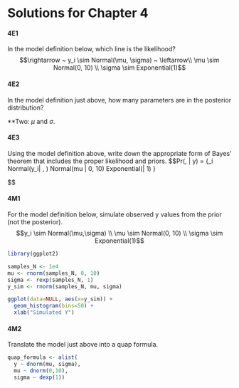 # Solutions for Chapter 4

#### 4E1{-}
In the model definition below, which line is the likelihood?
$$\rightarrow ~ y_i \sim Normal(\mu, \sigma) ~ \leftarrow\\
\mu \sim Normal(0, 10) \\
\sigma \sim Exponential(1)$$

#### 4E2{-} 
In the model definition just above, how many parameters are in the posterior distribution?

**Two: $\mu$ and $\sigma$.

#### 4E3{-}
Using the model definition above, write down the appropriate form of Bayes’ theorem that includes the proper likelihood and priors.
$$Pr(\mu, \sigma | y) = \frac{\prod_i Normal(y_i| \mu, \sigma) \cdot Normal(mu | 0, 10) \cdot Exponential(\sigma | 1)}
{\int \int \prod_i Normal(y_i| \mu, \sigma) \cdot Normal(mu | 0, 10) \cdot Exponential(\sigma | 1) \partial \mu \partial \sigma}

$$


#### 4M1{-}
For the model definition below, simulate observed y values from the prior (not the posterior).
$$y_i \sim Normal(\mu,\sigma) \\
\mu \sim Normal(0, 10) \\
\sigma \sim Exponential(1)$$
```r
library(ggplot2)

samples_N <- 1e4
mu <- rnorm(samples_N, 0, 10)
sigma <- rexp(samples_N, 1)
y_sim <- rnorm(samples_N, mu, sigma)

ggplot(data=NULL, aes(x=y_sim)) + 
  geom_histogram(bins=50) + 
  xlab("Simulated Y")
```

#### 4M2 {-}
Translate the model just above into a quap formula.

```r
quap_formula <- alist(
  y ~ dnorm(mu, sigma),
  mu ~ dnorm(0,10),
  sigma ~ dexp(1))
```

